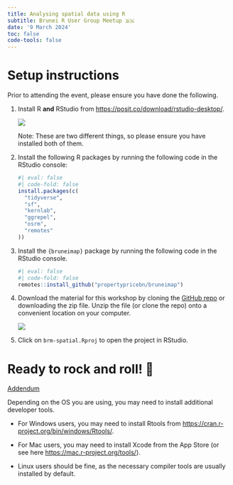 ```yaml
---
title: Analysing spatial data using R
subtitle: Brunei R User Group Meetup 🇧🇳
date: '9 March 2024'
toc: false
code-tools: false
---
```


# Setup instructions

Prior to attending the event, please ensure you have done the following.

1. Install R **and** RStudio from  [https://posit.co/download/rstudio-desktop/](https://posit.co/download/rstudio-desktop/). 
   
   ![](install_r.png)
   
   Note: These are two different things, so please ensure you have installed both of them. 
   
2. Install the following R packages by running the following code in the RStudio console:

   ```r
   #| eval: false
   #| code-fold: false
   install.packages(c(
     "tidyverse", 
     "sf", 
     "kernlab", 
     "ggrepel", 
     "osrm", 
     "remotes"
   ))
   ```
3. Install the `{bruneimap}` package by running the following code in the RStudio console.

   ```r
   #| eval: false
   #| code-fold: false
   remotes::install_github("propertypricebn/bruneimap")
   ```

4. Download the material for this workshop by cloning the [GitHub repo](https://github.com/bruneir/brm-spatial/) or downloading the zip file. Unzip the file (or clone the repo) onto a convenient location on your computer.

   ![](download_github.png)

5. Click on `brm-spatial.Rproj` to open the project in RStudio.

# Ready to rock and roll! 🎸

<u>Addendum</u>

Depending on the OS you are using, you may need to install additional developer tools.

- For Windows users, you may need to install Rtools from [https://cran.r-project.org/bin/windows/Rtools/](https://cran.r-project.org/bin/windows/Rtools/).

- For Mac users, you may need to install Xcode from the App Store (or see here [https://mac.r-project.org/tools/](https://mac.r-project.org/tools/)).

- Linux users should be fine, as the necessary compiler tools are usually installed by default.